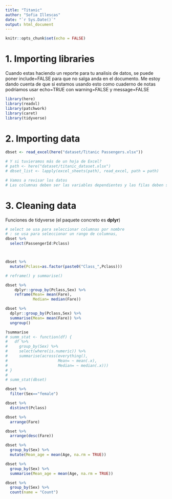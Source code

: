```yaml
---
title: "Titanic"
author: "Sofia Illescas"
date: "`r Sys.Date()`"
output: html_document
---
```



```r
knitr::opts_chunk$set(echo = FALSE)
```

# 1. Importing libraries

Cuando estas haciendo un reporte para tu analisis de datos, se puede poner include=FALSE para que no salga anda en el documento. Me estoy dando cuenta de que si estamos usando esto como cuaderno de notas podriamos usar echo=TRUE con warning=FALSE y message=FALSE

```r
library(here)
library(readxl)
library(patchwork)
library(caret)
library(tidyverse)
```

# 2. Importing data

```r

dbset <- read_excel(here("dataset/Titanic Passengers.xlsx"))

# Y si tuvieramos más de un hoja de Excel?
# path <- here("dataset/titanic_dataset.xlsx")
# dbset_list <- lapply(excel_sheets(path), read_excel, path = path)

# Vamos a revisar los datos
# Las columnas deben ser las variables dependientes y las filas deben ser observaciones
```


# 3. Cleaning data

Funciones de tidyverse (el paquete concreto es **dplyr**)



```r

# select se usa para seleccionar columnas por nombre
# : se usa para seleccionar un rango de columnas, 
dbset %>%
  select(PassengerId:Pclass)



dbset %>%
  mutate(Pclass=as.factor(paste0("Class_",Pclass)))

# reframe() y summarise()

dbset %>%
    dplyr::group_by(Pclass,Sex) %>%
    reframe(Mean= mean(Fare),
            Median= median(Fare))

dbset %>%
  dplyr::group_by(Pclass,Sex) %>%
  summarise(Mean= mean(Fare)) %>%
  ungroup()

?summarise
# summ_stat <- function(df) {
#   df %>%
#     group_by(Sex) %>%
#     select(where(is.numeric)) %>%
#     summarise(across(everything(),
#                      Mean= ~ mean(.x),
#                      Median= ~ median(.x)))
# }
# 
# summ_stat(dbset)

```

```r
dbset %>%
  filter(Sex=="female")

dbset %>%
  distinct(Pclass)

dbset %>%
  arrange(Fare)

dbset %>%
  arrange(desc(Fare))

```

```r
dbset %>%
  group_by(Sex) %>%
  mutate(Mean_age = mean(Age, na.rm = TRUE))

dbset %>%
  group_by(Sex) %>%
  summarise(Mean_age = mean(Age, na.rm = TRUE))

dbset %>%
  group_by(Sex) %>%
  count(name = "Count")

```